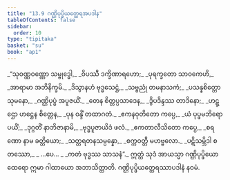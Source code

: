 ```yaml
---
title: "13.9 ဂဏ္ဌိပုပ္ဖိယတ္ထေရအပဒါန"
tableOfContents: false
sidebar:
  order: 10
type: "tipitaka"
basket: "su"
book: "ap1"
---
```



<DynamicBreadcrumb />

<Division number="91" book="ap1">

<Paragraph number="2160" type="verses" book="ap1">
_“သုဝဏ္ဏဝဏ္ဏော သမ္ဗုဒ္ဓေါ,_  
_ဝိပဿီ ဒက္ခိဏာရဟော;_  
_ပုရက္ခတော သာဝကေဟိ,_  
_အာရာမာ အဘိနိက္ခမိ._  

</Paragraph>

</Division>
<Division number="92" book="ap1">

<Paragraph number="2161" type="verses" book="ap1">
_ဒိသွာနဟံ ဗုဒ္ဓသေဋ္ဌံ,_  
_သဗ္ဗညုံ တမနာသကံ;_  
_ပသန္နစိတ္တော သုမနော,_  
_ဂဏ္ဌိပုပ္ဖံ အပူဇယိံ._  

</Paragraph>

</Division>
<Division number="93" book="ap1">

<Paragraph number="2162" type="verses" book="ap1">
_တေန စိတ္တပ္ပသာဒေန,_  
_ဒွိပဒိန္ဒဿ တာဒိနော;_  
_ဟဋ္ဌော ဟဋ္ဌေန စိတ္တေန,_  
_ပုန ဝန္ဒိံ တထာဂတံ._  

</Paragraph>

</Division>
<Division number="94" book="ap1">

<Paragraph number="2163" type="verses" book="ap1">
_ဧကနဝုတိတော ကပ္ပေ,_  
_ယံ ပုပ္ဖမဘိရောပယိံ;_  
_ဒုဂ္ဂတိံ နာဘိဇာနာမိ,_  
_ဗုဒ္ဓပူဇာယိဒံ ဖလံ._  

</Paragraph>

</Division>
<Division number="95" book="ap1">

<Paragraph number="2164" type="verses" book="ap1">
_ဧကတာလီသိတော ကပ္ပေ,_  
_စရဏော နာမ ခတ္တိယော;_  
_သတ္တရတနသမ္ပန္နော,_  
_စက္ကဝတ္တီ မဟဗ္ဗလော._  

</Paragraph>

</Division>
<Division number="96" book="ap1">

<Paragraph number="2165" type="verses" book="ap1">
_ပဋိသမ္ဘိဒါ စတဿော,_  
_ …ပေ… _  
_ကတံ ဗုဒ္ဓဿ သာသနံ”._  

</Paragraph>

<Paragraph number="2166" book="ap1">
ဣတ္ထံ သုဒံ အာယသ္မာ ဂဏ္ဌိပုပ္ဖိယော ထေရော ဣမာ ဂါထာယော အဘာသိတ္ထာတိ.

</Paragraph>
</Division>

<Paragraph number="2167" type="center" book="ap1">
ဂဏ္ဌိပုပ္ဖိယတ္ထေရဿာပဒါနံ နဝမံ.
</Paragraph>